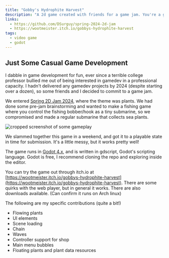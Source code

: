 ```yaml
---
title: "Gobby's Hydrophite Harvest"
description: "A 2d game created with friends for a game jam. You're a goblin in a submarine, harvesting algae."
links:
  - https://github.com/DSurguy/spring-2024-2d-jam
  - https://wootmeister.itch.io/gobbys-hydrophite-harvest
tags: 
  - video game
  - godot
---
```


## Just Some Casual Game Development

I dabble in game development for fun, ever since a terrible college professor 
bullied me out of being interested in gamedev in a professional capacity. I hadn't 
delivered any gamedev projects by 2024 (despite starting over a dozen), so some friends and I decided to commit to a game jam.

We entered [Spring 2D Jam 2024](https://itch.io/jam/spring-2d-jam-2024), where the theme was plants. We had done 
some pre-jam brainstorming and wanted to make a fishing game where you control the fishing bobber/hook as a tiny 
submarine, so we compromised and made a regular submarine that collects sea plants.

![cropped screenshot of some gameplay](/blog-assets/gobbys-hydrophite-harvest/screenshot.png)

We slammed together this game in a weekend, and got it to a playable state in time for submission. It's a little messy, 
but it works pretty well!

The game runs in [Godot 4.x](https://godotengine.org/), and is written in gdscript, Godot's scripting language. Godot is free, I recommend cloning the repo and exploring inside the editor.

You can try the game out through itch.io at [https://wootmeister.itch.io/gobbys-hydrophite-harvest](https://wootmeister.itch.io/gobbys-hydrophite-harvest). 
There are some quirks with the web player, but in general it works. There are also downloads available. (Can confirm it runs on Arch linux)

The following are my specific contributions (quite a bit!)

- Flowing plants
- UI elements
- Scene loading
- Chain
- Waves
- Controller support for shop
- Main menu bubbles
- Floating plants and plant data resources